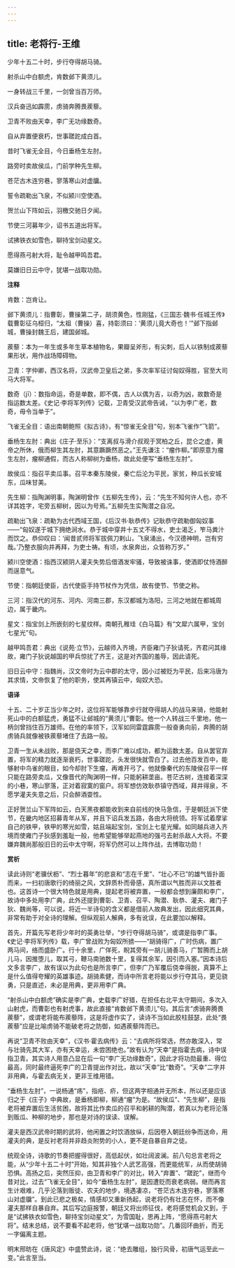 ```yaml
---
---
---
```

title: 老将行-王维
---

少年十五二十时，步行夺得胡马骑。

射杀山中白额虎，肯数邺下黄须儿。

一身转战三千里，一剑曾当百万师。

汉兵奋迅如霹雳，虏骑奔腾畏蒺藜。

卫青不败由天幸，李广无功缘数奇。

自从弃置便衰朽，世事蹉跎成白首。

昔时飞雀无全目，今日垂杨生左肘。

路旁时卖故侯瓜，门前学种先生柳。

苍茫古木连穷巷，寥落寒山对虚牖。

誓令疏勒出飞泉，不似颍川空使酒。

贺兰山下阵如云，羽檄交驰日夕闻。

节使三河募年少，诏书五道出将军。

试拂铁衣如雪色，聊持宝剑动星文。

愿得燕弓射大将，耻令越甲鸣吾君。

莫嫌旧日云中守，犹堪一战取功勋。

**注释**

肯数：岂肯让。

邺下黄须儿：指曹彰，曹操第二子，胡须黄色，性刚猛，《三国志·魏书·任城王传》载曹彰征乌桓归，“太祖（曹操）喜，持彰须曰：‘黄须儿竟大奇也！’”邺下指邺城，曹操封魏王后，建国邺城。

蒺藜：本为一年生或多年生草本植物名，果瓣呈斧形，有尖刺，后人以铁制成蒺藜果形状，用作战场障碍物。

卫青：字仲卿，西汉名将，汉武帝卫皇后之弟，多次率军征讨匈奴得胜，官至大司马大将军。

数奇（jī）：数指命运，奇是单数，即不偶，古人以偶为吉，以奇为凶，故数奇是指运数太差。《史记·李将军列传》记载，卫青受汉武帝告诫，“以为李广老，数奇，毋令当单于”。

飞雀无全目：语出南朝鲍照《拟古诗》，有“惊雀无全目”句，别本飞雀作“飞箭”。

垂杨生左肘：典出《庄子·至乐》：“支离叔与滑介叔观于冥柏之丘，昆仑之虚，黄帝之所休，俄而柳生其左肘，其意蹶蹶然恶之。”王先谦注：“瘤作柳。”即原意为瘤生左肘，瘤柳通假，而古人称柳树为垂杨，故此处便写“垂杨生左肘”。

故侯瓜：指召平卖瓜事。召平本秦东陵侯，秦亡后沦为平民，家贫，种瓜长安城东，瓜味甘美。

先生柳：指陶渊明事，陶渊明曾作《五柳先生传》，云：“先生不知何许人也，亦不详其姓字，宅旁五柳树，因以为号焉。”五柳先生实陶潜之自况。

疏勒出飞泉：疏勒为古代西域王国，《后汉书·耿恭传》记耿恭守疏勒御匈奴事——“匈奴遂于城下拥绝涧水。恭于城中穿井十五丈不得水，吏士渴乏，笮马粪汁而饮之。恭仰叹曰：‘闻昔贰师将军拔佩刀剌山，飞泉涌出，今汉德神明，岂有穷哉。’乃整衣服向井再拜，为吏士祷。有顷，水泉奔出，众皆称万岁。”

颍川空使酒：指西汉颍阴人灌夫失势后借酒发牢骚，导致被诛事，使酒即仗恃酒醉而逞意气。

节使：指朝廷使臣，古代使臣手持节杖作为凭信，故有使节、节使之称。

三河：指汉代的河东、河内、河南三郡，东汉都城为洛阳，三河之地就在都城周边，属于畿内。

星文：指宝剑上所嵌刻的七星纹样。南朝孔稚珪《白马篇》有“文犀六属甲，宝剑七星光”句。

越甲鸣吾君：典出《说苑·立节》，云越师入齐境，齐臣雍门子狄请死，齐君问其缘故，雍门子狄说越国的甲兵惊扰了齐王，这是对齐国的羞辱，因此请死。

旧日云中守：指魏尚，汉文帝时为云中郡的太守，因小过被贬为平民，后来冯唐为其求情，文帝恢复了他的职务，使其再镇云中，匈奴大恐。

**语译**

十五、二十岁正当少年之时，这位将军能够靠步行就夺得胡人的战马来骑，他能射死山中的白额猛虎，勇猛不让邺城的“黄须儿”曹彰。他一个人转战三千里地，他一柄剑曾挡住百万雄师。在他的率领下，汉军如同雷霆霹雳一般奋勇向前，奔腾的胡虏骑兵就像被铁蒺藜堵住了去路一般。

卫青一生从未战败，那是侥天之幸，而李广难以成功，都为运数太差。自从罢官弃置，将军的精力就逐渐衰朽，世事蹉跎，头发很快就雪白了。过去他百发百中，能够射中鸟雀的眼目，如今却肘下生瘤，再难开弓了。他就像秦代的东陵侯召平一样只能在路旁卖瓜，又像晋代的陶渊明一样，只能躬耕垄亩。苍茫古树，连接着深深的小巷，寒山寥落，正对着寂寞的窗户。将军想仿效耿恭镇守西域，拜井得泉，不愿学灌夫失意之后，只会醉酒耍性。

正好贺兰山下军阵如云，白天黑夜都能收到来自前线的快马急信，于是朝廷派下使节，在畿内地区招募青年从军，并且下诏兵发五路，各由大将统领。将军试着摩挲自己的铁甲，铁甲的寒光如雪，姑且端起宝剑，宝剑上七星光耀。如同越兵进入齐境而使雍门子狄感到羞耻一般，他希望能够举起燕地的强弓去射杀敌人大将。不要嫌弃魏尚那般旧日的云中太守啊，将军仍然可以上阵作战，去博取功勋！

**赏析**

读此诗则“老骥伏枥”、“烈士暮年”的悲哀和“志在千里”、“壮心不已”的雄气皆扑面而来，一扫初唐歌行的绮丽之风，文辞质朴而骨感，真所谓以气胜而非以文胜者也。这首诗一个很大特色就是用典，提起老将被弃置，一般都会想到廉颇和李广，故诗中多处用李广典，此外还提到曹彰、卫青、召平、陶潜、耿恭、灌夫、雍门子狄、魏尚等，可以说，将近一半诗句的含义都是借前人故典发出，因此细究其典，非常有助于对全诗的理解。但纵观前人解典，多有讹误，在此要加以解释。

首先，开篇先写老将少年时的英勇壮举，“步行夺得胡马骑”，或谓是指李广事。《史记·李将军列传》载，李广曾战败为匈奴所掳——“胡骑得广，广时伤病，置广两马间，络而盛卧广。行十余里，广佯死，睨其旁有一胡儿骑善马，广暂腾而上胡儿马，因推堕儿，取其弓，鞭马南驰数十里，复得其余军，因引而入塞。”因本诗后文多言李广，故有误以为此句也是所言李广，但李广乃军覆后侥幸得脱，真算不上是什么值得夸耀的英雄事迹。胡骑素健，而诗中所言老将能以步行夺其马，更见骁勇，只是直述，未必是用典，更非用李广典。

“射杀山中白额虎”确实是李广典，史载李广好猎，在担任右北平太守期间，多次入山射虎，而曹彰也有射虎事，故此直接“肯数邺下黄须儿”句。其后言“虏骑奔腾畏蒺藜”，或谓老将能布蒺藜阵，这是将虚作实了，读诗不当如此胶柱鼓瑟，此处“畏蒺藜”应是比喻虏骑不能破老将之防御，如遇蒺藜阵而已。

再说“卫青不败由天幸”，《汉书·霍去病传》云：“去病所将常选，然亦敢深入，常与壮骑先其大军，亦有天幸运，未尝困绝也。”故有认为“天幸”是指霍去病，诗中误指卫青。其实诗人用意凸显在后一句“李广无功缘数奇”，因此才将功勋最重、得位最高，同时最终逼死李广的卫青提出作对比，故以“天幸”比“数奇”。“天幸”二字并非用典，与霍去病无关，更非王维用错。

“垂杨生左肘”，一说杨通“疡”，指疮、疥，但这两字相通并无所本，所以还是应该归之于《庄子》中典故，是垂杨即柳，柳通“瘤”为是。“故侯瓜”、“先生柳”，是指老将被弃置后生活贫困，故将其比作卖瓜的召平和躬耕的陶潜，若真以为老将沦落到贩瓜、种柳的地步，那也是对诗的误读、误解。

灌夫是西汉武帝时期的武将，他闲置之时饮酒放纵，后因卷入朝廷纷争而送命，用灌夫的典，是反衬老将并非趋炎附势的小人，更不是自暴自弃之徒。

统观全诗，诗歌的节奏把握得很好，高低起伏，如壮阔波澜。前八句总言老将之能，从“少年十五二十时”开始，知其非独个人武艺高强，而更能统军，从而使胡骑恐惧。高扬之后，突然压抑，由卫青和李广的对比，转入“弃置”、“蹉跎”，继而今昔对比，过去“飞雀无全目”，如今“垂杨生左肘”，是因遭贬而衰老病弱。继而再言生计艰难，几乎沦落到贩徒、农夫的地步，境遇凄凉，“苍茫古木连穷巷，寥落寒山对虚牖”。到此已悲之极矣，情感却又重新扬起，说老将仍有壮志在怀，而不像灌夫那样自暴自弃。其后写边庭报警，朝廷又将出师征伐，老将感觉机会又到，于是“试拂铁衣如雪色，聊持宝剑动星文”，为雪国耻，思再上阵，“愿得燕弓射大将”。结末总结，说不要看不起老将，他“犹堪一战取功勋”。几番回环曲折，而无一字偏离主题。

明末邢昉在《唐风定》中盛赞此诗，说：“绝去雕组，独行风骨，初唐气运至此一变。”此言至当。